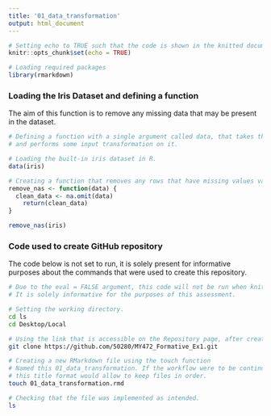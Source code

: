 ```yaml
---
title: '01_data_transformation'
output: html_document
---
```


```r
# Setting echo to TRUE such that the code is shown in the knitted document. 
knitr::opts_chunk$set(echo = TRUE)
```

```r
# Loading required packages
library(rmarkdown)

```


### Loading the Iris Dataset and defining a function
The aim of this function is to remove any missing data that may be present in the dataset. 

```r

# Defining a function with a single argument called data, that takes the dataset 
# and performs some input transformation on it. 

# Loading the built-in iris dataset in R.
data(iris)

# Creating a function that removes any rows that have missing values values in them. 
remove_nas <- function(data) {
  clean_data <- na.omit(data)
    return(clean_data)
}

remove_nas(iris)


```

### Code used to create GitHub repository
The code below is not set to run, it is solely present for informative purposes 
about the commands that were used to create this repository. 

```bash
# Due to the eval = FALSE argument, this code will not be run when knitting the document. 
# It is solely informative for the purposes of this assessment.

# Setting the working directory. 
cd ls 
cd Desktop/Local

# Using the link that is accessible on the Repository page, after creating a new repository online. 
git clone https://github.com/50280/MY472_Formative_Ex1.git

# Creating a new RMarkdown file using the touch function
# Named this 01_data_transformation. If the workflow were to be continued, 
# this title format would allow to keep files in order. 
touch 01_data_transformation.rmd

# Checking that the file was implemented as intended. 
ls 

```
